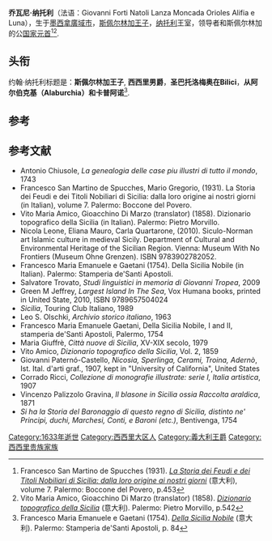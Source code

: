 {{rough translation}}
{{Infobox Monarch|royal
|name           = Giovanni Natoli<br>约翰一世
|title          = {{ITA}}''HSH'' The Sovereign Prince of Sperlinga
|image          = 
|imagesize      =   300px
|caption        = 
|succession     = {{ITA}}弗朗西斯纳托利
|reign          = 1600年8月9日-1633年7月15日<br>（{{age in years and days|1600|8|9|1633|7|15|age=no}}）
|predecessor    = 
|spouse         = 玛丽亚·纳托利席阿洛伊西亚Cottone编阿拉戈纳，斯佩尔林加公主<br>Melchiorra莺和蒙卡达纳托利公主斯佩尔林加
|royal house    = [[纳托利|纳托利]]
|father         = 布拉斯科兰扎纳托利
|mother         = 周日Giambruno和翡翠
|issue          =弗朗西斯纳托利
|birth_date  = 
|birth_place = {{ITA}}[[斯佩尔林加城堡|亲王宫]]
|Religion        = [[天主教|天主教]]
|signature     = 
| parents = [[保罗·比蒂·纳托利|保罗·比蒂·纳托利]] （{{lang-en|Paolo Biotti Natoli}})
}}

'''乔瓦尼·纳托利'''（法语：Giovanni Forti Natoli Lanza Moncada Orioles Alifia e Luna），生于[[墨西拿廣域市|墨西拿廣域市]]，[[斯佩尔林加王子|斯佩尔林加王子]]，[[纳托利|纳托利]]王室，领导者和斯佩尔林加的公[[国家元首|国家元首]]<ref>Francesco San Martino de Spucches (1931). [https://books.google.it/books?id=OEAWBQAAQBAJ&pg=PA453 ''La Storia dei Feudi e dei Titoli Nobiliari di Sicilia: dalla loro origine ai nostri giorni''] {{Wayback|url=https://books.google.it/books?id=OEAWBQAAQBAJ&pg=PA453 |date=20200702161031 }} (意大利), volume 7. Palermo: Boccone del Povero, p.453</ref><ref>Vito Maria Amico, Gioacchino Di Marzo (translator) (1858). [http://babel.hathitrust.org/cgi/pt?id=gri.ark:/13960/t4km2k45c;view=1up;seq=546 ''Dizionario topografico della Sicilia''] {{Webarchive|url=https://archive.is/20161014185353/http://babel.hathitrust.org/cgi/pt?id=gri.ark:/13960/t4km2k45c;view=1up;seq=546 |date=2016-10-14 }} (意大利). Palermo: Pietro Morvillo, p.542</ref>.

== 头衔 ==
约翰·纳托利标题是：'''斯佩尔林加王子''', '''西西里男爵'''，'''圣巴托洛梅奥在Bilici'''，'''从阿尔伯克基（Alaburchia）和卡普阿诺'''<ref>Francesco Maria Emanuele e Gaetani (1754). [https://books.google.it/books?id=FMcOAAAAQAAJ&pg=RA1-PA84 ''Della Sicilia Nobile''] {{Wayback|url=https://books.google.it/books?id=FMcOAAAAQAAJ&pg=RA1-PA84 |date=20190607091640 }} (意大利). Palermo: Stamperia de'Santi Apostoli, p. 84</ref>.

== 参考 ==
{{Reflist|}}

== 参考文献 ==
{{div col|cols=2}}
* Antonio Chiusole, ''La genealogia delle case piu illustri di tutto il mondo'', 1743 
* Francesco San Martino de Spucches, Mario Gregorio, (1931). La Storia dei Feudi e dei Titoli Nobiliari di Sicilia: dalla loro origine ai nostri giorni (in Italian), volume 7. Palermo: Boccone del Povero.
* Vito Maria Amico, Gioacchino Di Marzo (translator) (1858). Dizionario topografico della Sicilia (in Italian). Palermo: Pietro Morvillo.
* Nicola Leone, Eliana Mauro, Carla Quartarone, (2010). Siculo-Norman art Islamic culture in medieval Sicily.  Department of Cultural and Environmental Heritage of the Sicilian Region. Vienna: Museum With No Frontiers (Museum Ohne Grenzen). ISBN 9783902782052.
* Francesco Maria Emanuele e Gaetani (1754). Della Sicilia Nobile (in Italian). Palermo: Stamperia de'Santi Apostoli.
* Salvatore Trovato, ''Studi linguistici in memoria di Giovanni Tropea'', 2009
* Green M Jeffrey, ''Largest Island In The Sea'', Vox Humana books, printed in United State, 2010, ISBN 9789657504024
* ''Sicilia'', Touring Club Italiano, 1989
* Leo S. Olschki, ''Archivio storico italiano'', 1963
* Francesco Maria Emanuele Gaetani, Della Sicilia Nobile, I and II, stamperia de'Santi Apostoli, Palermo, 1754 
* Maria Giuffrè, ''Città nuove di Sicilia'', XV-XIX secolo, 1979
* Vito Amico, ''Dizionario topografico della Sicilia'', Vol. 2, 1859
* Giovanni Paternó-Castello, ''Nicosia, Sperlinga, Cerami, Troina, Adernò'', Ist. Ital. d'arti graf., 1907, kept in "University of California", United States
* Corrado Ricci, ''Collezione di monografie illustrate: serie I, Italia artistica'', 1907
* Vincenzo Palizzolo Gravina, ''Il blasone in Sicilia ossia Raccolta araldica'', 1871
* ''Si ha la Storia del Baronaggio di questo regno di Sicilia, distinto ne' Principi, duchi, Marchesi, Conti, e Baroni (etc.)'', Bentivenga, 1754
{{div col end}}

{{Authority control}}
{{DEFAULTSORT:Giovanni I Natoli}}

[[Category:1633年逝世|Category:1633年逝世]]
[[Category:西西里大区人|Category:西西里大区人]]
[[Category:義大利王爵|Category:義大利王爵]]
[[Category:西西里贵族家族|Category:西西里贵族家族]]